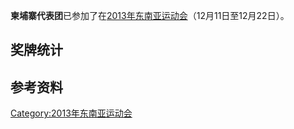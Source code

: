 {{expand|time=2014-12-28T09:43:52+00:00}}
{{unreferenced|time=2014-12-28T09:43:52+00:00}}
{{Infobox Country Southeast Asian Games
|NOC=CAM
|games=2013年
|competitors=
|sports=
|officials=
|flagbearer=
|gold=8
|silver=11
|bronze=28
|total=47
|rank=9
}}
'''柬埔寨代表团'''已参加了在[[2013年东南亚运动会|2013年东南亚运动会]]（12月11日至12月22日）。

== 奖牌统计 ==

==参考资料==
{{reflist}}
{{2013年东南亚运动会国家代表团}}
[[Category:2013年东南亚运动会|Category:2013年东南亚运动会]]